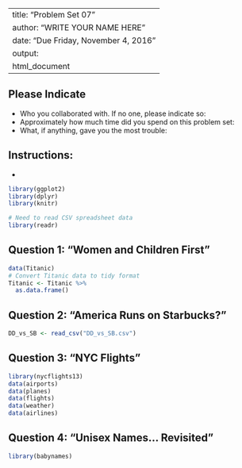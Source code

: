 
---
title: "Problem Set 07"
author: "WRITE YOUR NAME HERE"
date: "Due Friday, November 4, 2016"
output:
  html_document
---


## Please Indicate

* Who you collaborated with. If no one, please indicate so: 
* Approximately how much time did you spend on this problem set: 
* What, if anything, gave you the most trouble: 



## Instructions:

* 

```r
library(ggplot2)
library(dplyr)
library(knitr)

# Need to read CSV spreadsheet data
library(readr)
```




## Question 1: "Women and Children First"

```r
data(Titanic)
# Convert Titanic data to tidy format
Titanic <- Titanic %>% 
  as.data.frame()


```




## Question 2: "America Runs on Starbucks?"

```r
DD_vs_SB <- read_csv("DD_vs_SB.csv")

```




## Question 3: "NYC Flights"

```r
library(nycflights13)
data(airports)
data(planes)
data(flights)
data(weather)
data(airlines)

```




## Question 4: "Unisex Names... Revisited"

```r
library(babynames)

```



